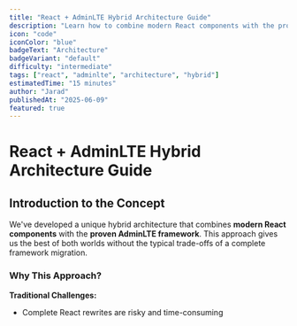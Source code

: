 ```yaml
---
title: "React + AdminLTE Hybrid Architecture Guide"
description: "Learn how to combine modern React components with the proven AdminLTE framework for a best-of-both-worlds approach"
icon: "code"
iconColor: "blue"
badgeText: "Architecture"
badgeVariant: "default"
difficulty: "intermediate"
tags: ["react", "adminlte", "architecture", "hybrid"]
estimatedTime: "15 minutes"
author: "Jarad"
publishedAt: "2025-06-09"
featured: true
---
```


# React + AdminLTE Hybrid Architecture Guide

## Introduction to the Concept

We've developed a unique hybrid architecture that combines **modern React components** with the **proven AdminLTE framework**. This approach gives us the best of both worlds without the typical trade-offs of a complete framework migration.

### Why This Approach?

**Traditional Challenges:**
- Complete React rewrites are risky and time-consuming
